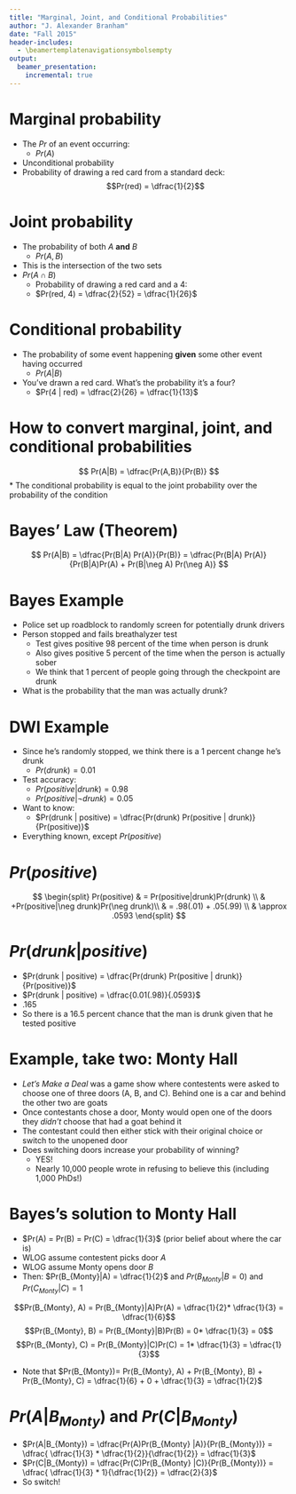 ```yaml
---
title: "Marginal, Joint, and Conditional Probabilities"
author: "J. Alexander Branham"
date: "Fall 2015"
header-includes: 
  - \beamertemplatenavigationsymbolsempty
output: 
  beamer_presentation:
    incremental: true
---
```


# Marginal probability
* The $Pr$ of an event occurring:
    + $Pr(A)$
* Unconditional probability
* Probability of drawing a red card from a standard deck:
$$Pr(red) = \dfrac{1}{2}$$

# Joint probability
* The probability of both $A$ **and** $B$
    + $Pr(A, B)$
* This is the intersection  of the two sets
* $Pr(A \cap B)$
    + Probability of drawing a red card and a 4:
    + $Pr(red, 4) = \dfrac{2}{52} = \dfrac{1}{26}$

# Conditional probability
* The probability of some event happening **given** some other event having occurred
    + $Pr(A|B)$
* You've drawn a red card. What's the probability it's a four?
    + $Pr(4 | red) = \dfrac{2}{26} = \dfrac{1}{13}$

# How to convert marginal, joint, and conditional probabilities
$$
Pr(A|B) = \dfrac{Pr(A,B)}{Pr(B)}
$$
* The conditional probability is equal to the joint probability over the probability of the condition 

# Bayes' Law (Theorem)
$$
Pr(A|B) = \dfrac{Pr(B|A) Pr(A)}{Pr(B)} = \dfrac{Pr(B|A) Pr(A)}{Pr(B|A)Pr(A) + Pr(B|\neg A) Pr(\neg A)}
$$

# Bayes Example
* Police set up roadblock to randomly screen for potentially drunk drivers
* Person stopped and fails breathalyzer test
    + Test gives positive 98 percent of the time when person is drunk
    + Also gives positive 5 percent of the time when the person is actually sober 
    + We think that 1 percent of people going through the checkpoint are drunk 
* What is the probability that the man was actually drunk? 

# DWI Example
* Since he's randomly stopped, we think there is a 1 percent change he's drunk 
    + $Pr(drunk) = 0.01$
* Test accuracy:
    + $Pr(positive | drunk) = 0.98$
    + $Pr(positive | \neg drunk) = 0.05$
* Want to know:
    + $Pr(drunk | positive) = \dfrac{Pr(drunk) Pr(positive | drunk)}{Pr(positive)}$
* Everything known, except $Pr(positive)$

# $Pr(positive)$
$$
\begin{split}
Pr(positive) & = Pr(positive|drunk)Pr(drunk) \\
 & +Pr(positive|\neg drunk)Pr(\neg drunk)\\
 & = .98(.01) + .05(.99) \\
 & \approx .0593
\end{split}
$$

# $Pr(drunk | positive)$
* $Pr(drunk | positive) = \dfrac{Pr(drunk) Pr(positive | drunk)}{Pr(positive)}$
* $Pr(drunk | positive) = \dfrac{0.01(.98)}{.0593}$
* $.165$
* So there is a 16.5 percent chance that the man is drunk given that he tested positive

# Example, take two: Monty Hall
* *Let's Make a Deal* was a game show where contestents were asked to choose one of three doors (A, B, and C). Behind one is a car and behind the other two are goats 
* Once contestants chose a door, Monty would open one of the doors they *didn't* choose that had a goat behind it
* The contestant could then either stick with their original choice or switch to the unopened door 
* Does switching doors increase your probability of winning? 
    + YES! 
    + Nearly 10,000 people wrote in refusing to believe this (including 1,000 PhDs!)
    
# Bayes's solution to Monty Hall
* $Pr(A) = Pr(B) = Pr(C) = \dfrac{1}{3}$ (prior belief about where the car is)
* WLOG assume contestent picks door $A$
* WLOG assume Monty opens door $B$
* Then: $Pr(B_{Monty}|A) = \dfrac{1}{2}$ and $Pr(B_{Monty}|B=0)$ and $Pr(C_{Monty}|C) = 1$

\pause

$$Pr(B_{Monty}, A) = Pr(B_{Monty}|A)Pr(A) = \dfrac{1}{2}* \dfrac{1}{3} = \dfrac{1}{6}$$
$$Pr(B_{Monty}, B) = Pr(B_{Monty}|B)Pr(B) = 0* \dfrac{1}{3} = 0$$
$$Pr(B_{Monty}, C) = Pr(B_{Monty}|C)Pr(C) = 1* \dfrac{1}{3} = \dfrac{1}{3}$$

\pause

* Note that $Pr(B_{Monty})= Pr(B_{Monty}, A) + Pr(B_{Monty}, B) + Pr(B_{Monty}, C) = \dfrac{1}{6} + 0 + \dfrac{1}{3} = \dfrac{1}{2}$

# $Pr(A|B_{Monty})$ and $Pr(C|B_{Monty})$
* $Pr(A|B_{Monty}) = \dfrac{Pr(A)Pr(B_{Monty} |A)}{Pr(B_{Monty})} = \dfrac{ \dfrac{1}{3} * \dfrac{1}{2}}{\dfrac{1}{2}} = \dfrac{1}{3}$
* $Pr(C|B_{Monty}) = \dfrac{Pr(C)Pr(B_{Monty} |C)}{Pr(B_{Monty})} = \dfrac{ \dfrac{1}{3} * 1}{\dfrac{1}{2}} = \dfrac{2}{3}$
* So switch! 
